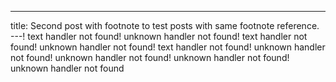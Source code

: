 ---

title: Second post with footnote to test posts with same footnote reference. ---! text handler not found! unknown handler not found! text handler not found! unknown handler not found! text handler not found! unknown handler not found! unknown handler not found! unknown handler not found! unknown handler not found
